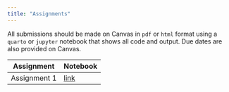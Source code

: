 ```yaml
---
title: "Assignments"
---
```


All submissions should be made on Canvas in `pdf` or `html` format using a `quarto` or `jupyter` notebook that shows all code and output. Due dates are also provided on Canvas.

| Assignment | Notebook | 
| ----- | -------- |
| Assignment 1 | [link](assignments/assignment-1.qmd) | 